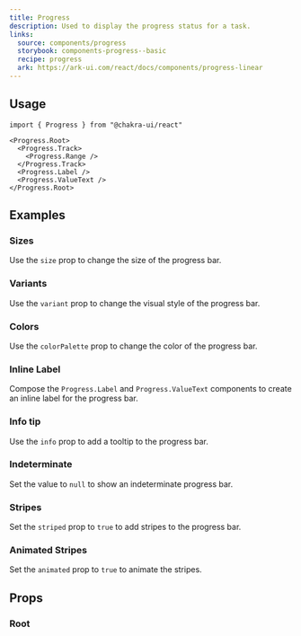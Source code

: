 ```yaml
---
title: Progress
description: Used to display the progress status for a task.
links:
  source: components/progress
  storybook: components-progress--basic
  recipe: progress
  ark: https://ark-ui.com/react/docs/components/progress-linear
---
```


<ExampleTabs name="progress-basic" />

## Usage

```tsx
import { Progress } from "@chakra-ui/react"
```

```tsx
<Progress.Root>
  <Progress.Track>
    <Progress.Range />
  </Progress.Track>
  <Progress.Label />
  <Progress.ValueText />
</Progress.Root>
```

## Examples

### Sizes

Use the `size` prop to change the size of the progress bar.

<ExampleTabs name="progress-with-sizes" />

### Variants

Use the `variant` prop to change the visual style of the progress bar.

<ExampleTabs name="progress-with-variants" />

### Colors

Use the `colorPalette` prop to change the color of the progress bar.

<ExampleTabs name="progress-with-colors" />

### Inline Label

Compose the `Progress.Label` and `Progress.ValueText` components to create an
inline label for the progress bar.

<ExampleTabs name="progress-with-inline-label" />

### Info tip

Use the `info` prop to add a tooltip to the progress bar.

<ExampleTabs name="progress-with-label-info" />

### Indeterminate

Set the value to `null` to show an indeterminate progress bar.

<ExampleTabs name="progress-indeterminate" />

### Stripes

Set the `striped` prop to `true` to add stripes to the progress bar.

<ExampleTabs name="progress-with-stripes" />

### Animated Stripes

Set the `animated` prop to `true` to animate the stripes.

<ExampleTabs name="progress-with-animated-stripes" />

## Props

### Root

<PropTable component="Progress" part="Root" />
